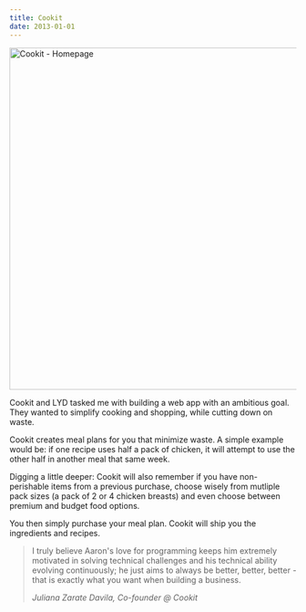 ```yaml
---
title: Cookit
date: 2013-01-01
---
```


<Browser url="https://cookit.co">
    <Image src={homepage} width="600" densities={[1.5, 2]} alt="Cookit - Homepage" />
</Browser>

Cookit and LYD tasked me with building a web app with an ambitious goal. They
wanted to simplify cooking and shopping, while cutting down on waste.

Cookit creates meal plans for you that minimize waste. A simple example would
be: if one recipe uses half a pack of chicken, it will attempt to use the other
half in another meal that same week.

Digging a little deeper: Cookit will also remember if you have non-perishable
items from a previous purchase, choose wisely from mutliple pack sizes (a pack
of 2 or 4 chicken breasts) and even choose between premium and budget food
options.

You then simply purchase your meal plan. Cookit will ship you the ingredients
and recipes.

> I truly believe Aaron's love for programming keeps him extremely motivated in
> solving technical challenges and his technical ability evolving continuously;
> he just aims to always be better, better, better - that is exactly what you
> want when building a business.
>
> <div><cite>Juliana Zarate Davila, Co-founder @ Cookit</cite></div>

